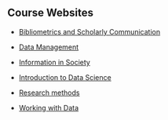 ## Course Websites

-   [Bibliometrics and Scholarly Communication](https://pmongeon.github.io/bibliometrics-and-scholarly-communication/)

-   [Data Management](https://pmongeon.github.io/info6540/)

-   [Information in Society](https://pmongeon.github.io/information-in-society/)

-   [Introduction to Data Science](https://pmongeon.github.io/info6270/)

-   [Research methods](https://pmongeon.github.io/info5520/)

-   [Working with Data](https://pmongeon.github.io/mgmt2605/)

